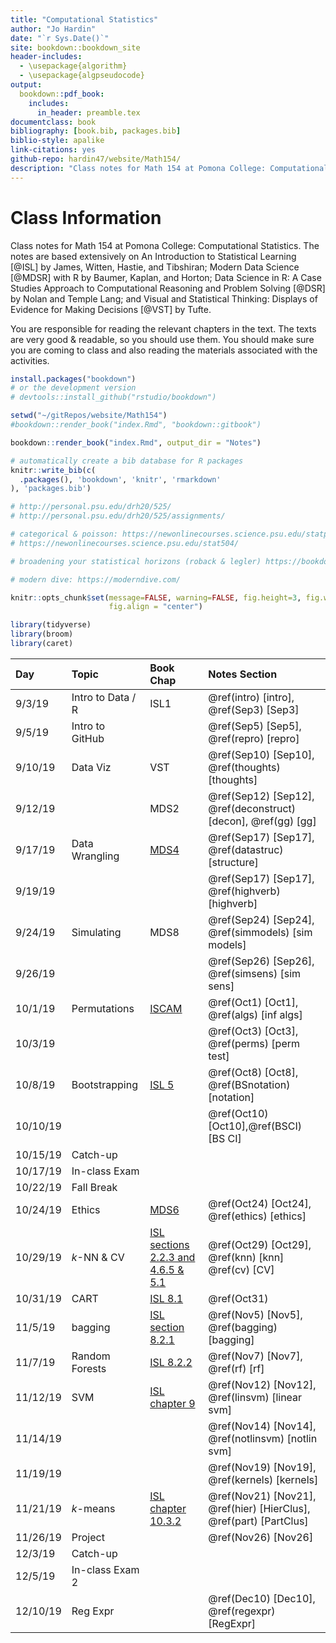 ```yaml
--- 
title: "Computational Statistics"
author: "Jo Hardin"
date: "`r Sys.Date()`"
site: bookdown::bookdown_site
header-includes:
  - \usepackage{algorithm}
  - \usepackage{algpseudocode}
output:
  bookdown::pdf_book:
    includes:
      in_header: preamble.tex
documentclass: book
bibliography: [book.bib, packages.bib]
biblio-style: apalike
link-citations: yes
github-repo: hardin47/website/Math154/
description: "Class notes for Math 154 at Pomona College: Computational Statistics.  The notes are based extensively on An Introduction to Statistical Learning by James, Witten, Hastie, and Tibshirani as well as Modern Data Science with R by Baumer, Kaplan, and Horton."
---
```



# Class Information {-}

Class notes for Math 154 at Pomona College: Computational Statistics.  The notes are based extensively on An Introduction to Statistical Learning [@ISL] by James, Witten, Hastie, and Tibshiran;  Modern Data Science [@MDSR] with R by Baumer, Kaplan, and Horton; Data Science in R: A Case Studies Approach to Computational Reasoning and Problem Solving [@DSR] by Nolan and Temple Lang; and Visual and Statistical Thinking: Displays of Evidence for Making Decisions [@VST] by Tufte.


You are responsible for reading the relevant chapters in the text.  The texts are very good & readable, so you should use them.   You should make sure you are coming to class and also reading the materials associated with the activities. 

```r
install.packages("bookdown")
# or the development version
# devtools::install_github("rstudio/bookdown")

setwd("~/gitRepos/website/Math154")
#bookdown::render_book("index.Rmd", "bookdown::gitbook")

bookdown::render_book("index.Rmd", output_dir = "Notes")
```


```r
# automatically create a bib database for R packages
knitr::write_bib(c(
  .packages(), 'bookdown', 'knitr', 'rmarkdown'
), 'packages.bib')
```



```r
# http://personal.psu.edu/drh20/525/
# http://personal.psu.edu/drh20/525/assignments/

# categorical & poisson: https://newonlinecourses.science.psu.edu/statprogram/stat504
# https://newonlinecourses.science.psu.edu/stat504/

# broadening your statistical horizons (roback & legler) https://bookdown.org/roback/bookdown-bysh/

# modern dive: https://moderndive.com/

```


```r
knitr::opts_chunk$set(message=FALSE, warning=FALSE, fig.height=3, fig.width=5, 
                      fig.align = "center")

library(tidyverse)
library(broom)
library(caret)
```

| Day    	| Topic     	|  Book Chap   	|   Notes Section |
|:-------	|:------------|:---------	|:--------------------	|
| 9/3/19 	| Intro to Data / R | ISL1 | \@ref(intro) [intro],  \@ref(Sep3) [Sep3]|
| 9/5/19	| Intro to GitHub |  |  \@ref(Sep5) [Sep5], \@ref(repro)  [repro] |
| 9/10/19	| Data Viz| VST | \@ref(Sep10) [Sep10], \@ref(thoughts) [thoughts]  |
| 9/12/19  	|  | MDS2 |  \@ref(Sep12)   [Sep12], \@ref(deconstruct) [decon], \@ref(gg) [gg]|
| 9/17/19	| Data Wrangling | [MDS4](http://mdsr-book.github.io/) | \@ref(Sep17) [Sep17], \@ref(datastruc) [structure] |
| 9/19/19  	|  |  | \@ref(Sep17) [Sep17], \@ref(highverb)   [highverb] |
| 9/24/19	| Simulating |  MDS8 | \@ref(Sep24) [Sep24], \@ref(simmodels) [sim models] |
| 9/26/19  	|  |  | \@ref(Sep26) [Sep26], \@ref(simsens)   [sim sens] |
| 10/1/19	| Permutations |  [ISCAM](http://www.rossmanchance.com/iscam3/files.html) | \@ref(Oct1) [Oct1], \@ref(algs) [inf algs] |
| 10/3/19  	|  |  | \@ref(Oct3) [Oct3], \@ref(perms)   [perm test] |
| 10/8/19	| Bootstrapping |  [ISL 5](http://faculty.marshall.usc.edu/gareth-james/ISL/) | \@ref(Oct8) [Oct8], \@ref(BSnotation) [notation] |
| 10/10/19  	|  |  | \@ref(Oct10) [Oct10],\@ref(BSCI) [BS CI] |
| 10/15/19	| Catch-up |   |  |
| 10/17/19	| In-class Exam |   |  |
| 10/22/19	| Fall Break |   |  |
| 10/24/19	| Ethics | [MDS6](http://mdsr-book.github.io/) | \@ref(Oct24) [Oct24], \@ref(ethics) [ethics] |
| 10/29/19	| $k$-NN & CV | [ISL sections 2.2.3 and 4.6.5 & 5.1](http://faculty.marshall.usc.edu/gareth-james/ISL/)   | \@ref(Oct29) [Oct29], \@ref(knn) [knn]  \@ref(cv) [CV]|
| 10/31/19	| CART | [ISL 8.1](http://faculty.marshall.usc.edu/gareth-james/ISL/)  | \@ref(Oct31) | 
|11/5/19	| bagging| [ISL section 8.2.1](http://faculty.marshall.usc.edu/gareth-james/ISL/)   | \@ref(Nov5) [Nov5], \@ref(bagging) [bagging] |
| 11/7/19	| Random Forests | [ISL 8.2.2](http://faculty.marshall.usc.edu/gareth-james/ISL/)  | \@ref(Nov7) [Nov7], \@ref(rf) [rf] |
|11/12/19	| SVM | [ISL chapter 9](http://faculty.marshall.usc.edu/gareth-james/ISL/)   | \@ref(Nov12) [Nov12], \@ref(linsvm) [linear svm] |
| 11/14/19	|  |   | \@ref(Nov14) [Nov14], \@ref(notlinsvm) [notlin svm] |
|11/19/19	| |   | \@ref(Nov19) [Nov19], \@ref(kernels) [kernels] |
| 11/21/19	| $k$-means  | [ISL chapter 10.3.2](http://faculty.marshall.usc.edu/gareth-james/ISL/)  | \@ref(Nov21) [Nov21], \@ref(hier) [HierClus], \@ref(part) [PartClus]|
| 11/26/19  	| Project  |  | \@ref(Nov26) [Nov26] |
| 12/3/19	| Catch-up |   |  |
| 12/5/19	| In-class Exam 2|   |  |
| 12/10/19  	| Reg Expr |  | \@ref(Dec10) [Dec10], \@ref(regexpr) [RegExpr] |

